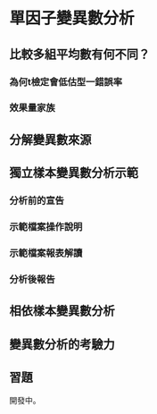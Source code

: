 # 單因子變異數分析 {#oneway-anova}


## 比較多組平均數有何不同？ ## {#oneway-multiple}


### 為何t檢定會低估型一錯誤率


### 效果量家族


## 分解變異數來源


## 獨立樣本變異數分析示範  ##  {#oneway-independent}

### 分析前的宣告


### 示範檔案操作說明


### 示範檔案報表解讀


### 分析後報告

## 相依樣本變異數分析  ## {#oneway-repeated}

## 變異數分析的考驗力   ## {#oneway-power}


## 習題

開發中。